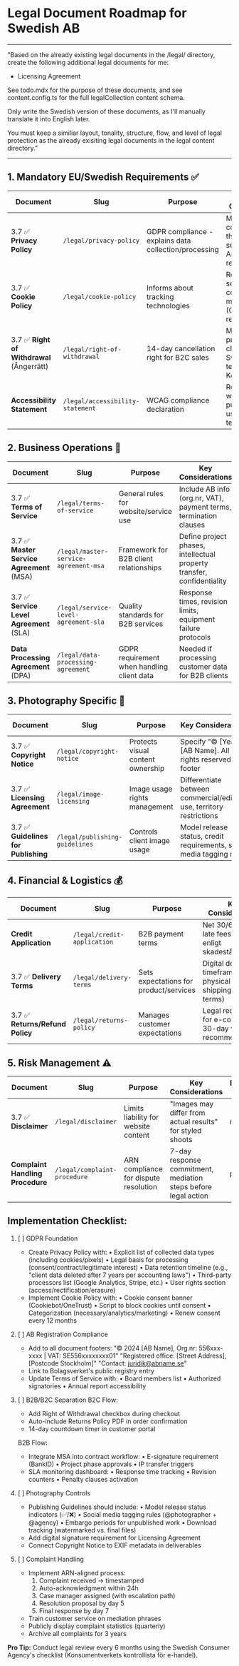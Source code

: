 # Legal Document Roadmap for Swedish AB

---

"Based on the already existing legal documents in the /legal/ directory, create the following additional legal documents for me:

- Licensing Agreement

See todo.mdx for the purpose of these documents, and see content.config.ts for the full legalCollection content schema.

Only write the Swedish version of these documents, as I'll manually translate it into English later.

You must keep a similiar layout, tonality, structure, flow, and level of legal protection as the already exisiting legal documents in the legal content directory."

---

## 1. Mandatory EU/Swedish Requirements ✅

| Document                                   | Slug                             | Purpose                                               | Key Considerations                                                                        | Document Type | Jurisdiction | Audience | Compliance   |
| ------------------------------------------ | -------------------------------- | ----------------------------------------------------- | ----------------------------------------------------------------------------------------- | ------------- | ------------ | -------- | ------------ |
| 3.7 ✅ **Privacy Policy**                  | `/legal/privacy-policy`          | GDPR compliance - explains data collection/processing | Must include cookie info, third-party services (Google Analytics), data retention periods | privacy       | EU           | both     | GDPR         |
| 3.7 ✅ **Cookie Policy**                   | `/legal/cookie-policy`           | Informs about tracking technologies                   | Requires separate pop-up consent management (Cookiebot recommended)                       | policy        | EU           | both     | GDPR         |
| 3.7 ✅ **Right of Withdrawal** (Ångerrätt) | `/legal/right-of-withdrawal`     | 14-day cancellation right for B2C sales               | Must be prominent during checkout, Swedish template from Konsumentverket                  | notice        | SE           | b2c      | Consumer Law |
| **Accessibility Statement**                | `/legal/accessibility-statement` | WCAG compliance declaration                           | Required if working with public sector, use EU standard template                          | statement     | EU           | both     | WCAG         |

## 2. Business Operations 📑

| Document                                  | Slug                                  | Purpose                                    | Key Considerations                                                     | Document Type | Jurisdiction | Audience | Compliance     |
| ----------------------------------------- | ------------------------------------- | ------------------------------------------ | ---------------------------------------------------------------------- | ------------- | ------------ | -------- | -------------- |
| 3.7 ✅ **Terms of Service**               | `/legal/terms-of-service`             | General rules for website/service use      | Include AB info (org.nr, VAT), payment terms, termination clauses      | terms         | SE           | both     | E-commerce Law |
| 3.7 ✅ **Master Service Agreement** (MSA) | `/legal/master-service-agreement-msa` | Framework for B2B client relationships     | Define project phases, intellectual property transfer, confidentiality | agreement     | SE           | b2b      | Contract Law   |
| 3.7 ✅ **Service Level Agreement** (SLA)  | `/legal/service-level-agreement-sla`  | Quality standards for B2B services         | Response times, revision limits, equipment failure protocols           | agreement     | SE           | b2b      | Contract Law   |
| **Data Processing Agreement** (DPA)       | `/legal/data-processing-agreement`    | GDPR requirement when handling client data | Needed if processing customer data for B2B clients                     | agreement     | EU           | b2b      | GDPR           |

## 3. Photography Specific 📸

| Document                             | Slug                           | Purpose                           | Key Considerations                                                     | Document Type | Jurisdiction | Audience | Compliance    |
| ------------------------------------ | ------------------------------ | --------------------------------- | ---------------------------------------------------------------------- | ------------- | ------------ | -------- | ------------- |
| 3.7 ✅ **Copyright Notice**          | `/legal/copyright-notice`      | Protects visual content ownership | Specify "© [Year] [AB Name]. All rights reserved." in footer          | notice        | Global       | both     | Copyright Law |
| 3.7 ✅ **Licensing Agreement**       | `/legal/image-licensing`       | Image usage rights management     | Differentiate between commercial/editorial use, territory restrictions | agreement     | Global       | both     | Copyright Law |
| 3.7 ✅ **Guidelines for Publishing** | `/legal/publishing-guidelines` | Controls client image usage       | Model release status, credit requirements, social media tagging rules  | guidelines    | Global       | both     | Copyright Law |

## 4. Financial & Logistics 💰

| Document                         | Slug                        | Purpose                                | Key Considerations                                                    | Document Type | Jurisdiction | Audience | Compliance     |
| -------------------------------- | --------------------------- | -------------------------------------- | --------------------------------------------------------------------- | ------------- | ------------ | -------- | -------------- |
| **Credit Application**           | `/legal/credit-application` | B2B payment terms                      | Net 30/60 days, late fees (ränta enligt skadeståndslagen)             | agreement     | SE           | b2b      | Credit Law     |
| 3.7 ✅ **Delivery Terms**        | `/legal/delivery-terms`     | Sets expectations for product/services | Digital delivery timeframes, physical print shipping (Postnord terms) | terms         | SE           | both     | E-commerce Law |
| 3.7 ✅ **Returns/Refund Policy** | `/legal/returns-policy`     | Manages customer expectations          | Legal requirement for e-commerce, 30-day window recommended           | policy        | SE           | b2c      | Consumer Law   |

## 5. Risk Management ⚠️

| Document                         | Slug                         | Purpose                               | Key Considerations                                             | Document Type | Jurisdiction | Audience | Compliance     |
| -------------------------------- | ---------------------------- | ------------------------------------- | -------------------------------------------------------------- | ------------- | ------------ | -------- | -------------- |
| 3.7 ✅ **Disclaimer**            | `/legal/disclaimer`          | Limits liability for website content  | "Images may differ from actual results" for styled shoots      | notice        | SE           | both     | Liability Law  |
| **Complaint Handling Procedure** | `/legal/complaint-procedure` | ARN compliance for dispute resolution | 7-day response commitment, mediation steps before legal action | procedure     | SE           | both     | ARN Guidelines |

## Implementation Checklist:

1. [ ] GDPR Foundation

   - Create Privacy Policy with:
     • Explicit list of collected data types (including cookies/pixels)
     • Legal basis for processing (consent/contract/legitimate interest)
     • Data retention timeline (e.g., "client data deleted after 7 years per accounting laws")
     • Third-party processors list (Google Analytics, Stripe, etc.)
     • User rights section (access/rectification/erasure)
   - Implement Cookie Policy with:
     • Cookie consent banner (Cookiebot/OneTrust)
     • Script to block cookies until consent
     • Categorization (necessary/analytics/marketing)
     • Renew consent every 12 months

2. [ ] AB Registration Compliance

   - Add to all document footers:
     "© 2024 [AB Name], Org.nr: 556xxx-xxxx | VAT: SE556xxxxxxxx01"
     "Registered office: [Street Address], [Postcode Stockholm]"
     "Contact: juridik@abname.se"
   - Link to Bolagsverket's public registry entry
   - Update Terms of Service with:
     • Board members list
     • Authorized signatories
     • Annual report accessibility

3. [ ] B2B/B2C Separation
       B2C Flow:

   - Add Right of Withdrawal checkbox during checkout
   - Auto-include Returns Policy PDF in order confirmation
   - 14-day countdown timer in customer portal

   B2B Flow:

   - Integrate MSA into contract workflow:
     • E-signature requirement (BankID)
     • Project phase approvals
     • IP transfer triggers
   - SLA monitoring dashboard:
     • Response time tracking
     • Revision counters
     • Penalty clauses activation

4. [ ] Photography Controls

   - Publishing Guidelines should include:
     • Model release status indicators (✅/❌)
     • Social media tagging rules (@photographer + @agency)
     • Embargo periods for unpublished work
     • Download tracking (watermarked vs. final files)
   - Add digital signature requirement for Licensing Agreement
   - Connect Copyright Notice to EXIF metadata in deliverables

5. [ ] Complaint Handling
   - Implement ARN-aligned process:
     1. Complaint received → timestamped
     2. Auto-acknowledgment within 24h
     3. Case manager assigned (with escalation path)
     4. Resolution proposal by day 5
     5. Final response by day 7
   - Train customer service on mediation phrases
   - Publicly display complaint statistics (quarterly)
   - Archive all complaints for 3 years

**Pro Tip:** Conduct legal review every 6 months using the Swedish Consumer Agency's checklist (Konsumentverkets kontrollista för e-handel).
